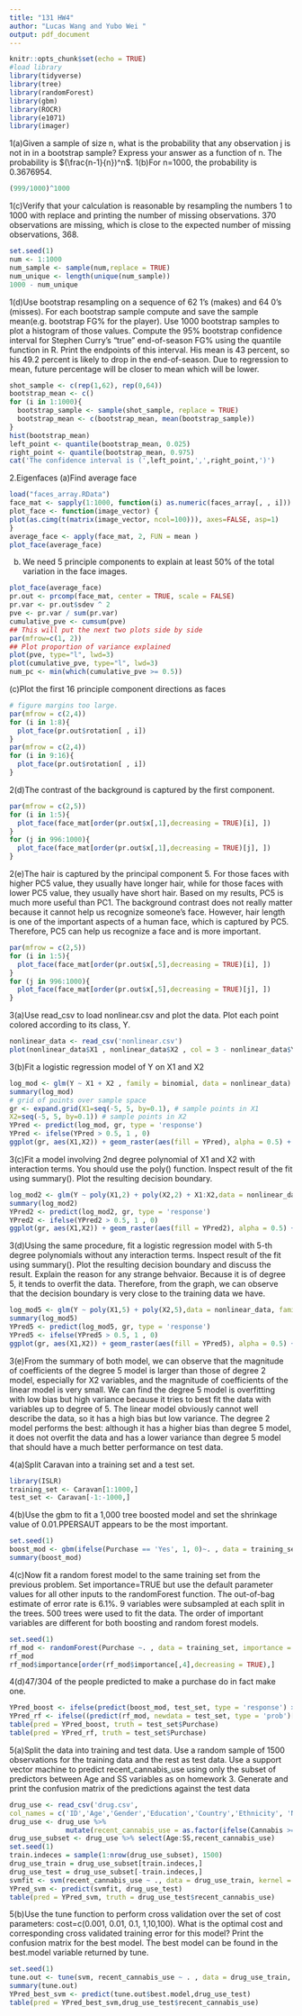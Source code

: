 ```yaml
---
title: "131 HW4"
author: "Lucas Wang and Yubo Wei "
output: pdf_document
---
```


```r
knitr::opts_chunk$set(echo = TRUE)
#load library
library(tidyverse)
library(tree)
library(randomForest)
library(gbm)
library(ROCR)
library(e1071)
library(imager)

```
1(a)Given a sample of size n, what is the probability that any observation j is not in in a bootstrap sample? Express
your answer as a function of n.
The probability is $(\frac{n-1}{n})^n$.
1(b)For n=1000, the probability is 0.3676954.
```r
(999/1000)^1000
```
1(c)Verify that your calculation is reasonable by resampling the numbers 1 to 1000 with replace and printing the
number of missing observations.
370 observations are missing, which is close to the expected number of missing observations, 368.
```r
set.seed(1)
num <- 1:1000
num_sample <- sample(num,replace = TRUE)
num_unique <- length(unique(num_sample))
1000 - num_unique
```
1(d)Use bootstrap resampling on a sequence of 62 1’s (makes) and 64 0’s (misses). For each bootstrap sample compute and save the sample mean(e.g. bootstrap FG% for the player). Use 1000 bootstrap samples to plot a histogram of those values. Compute the 95% bootstrap confidence interval for Stephen Curry’s “true” end-of-season FG% using the quantile function in R. Print the endpoints of this interval.
His mean is 43 percent, so his 49.2 percent is likely to drop in the end-of-season. Due to regression to mean, future percentage will be closer to mean which will be lower.
```r
shot_sample <- c(rep(1,62), rep(0,64))
bootstrap_mean <- c()
for (i in 1:1000){
  bootstrap_sample <- sample(shot_sample, replace = TRUE)
  bootstrap_mean <- c(bootstrap_mean, mean(bootstrap_sample))
}
hist(bootstrap_mean)
left_point <- quantile(bootstrap_mean, 0.025)
right_point <- quantile(bootstrap_mean, 0.975)
cat('The confidence interval is (',left_point,',',right_point,')')

```
2.Eigenfaces
(a)Find average face
```r
load("faces_array.RData")
face_mat <- sapply(1:1000, function(i) as.numeric(faces_array[, , i])) %>% t
plot_face <- function(image_vector) {
plot(as.cimg(t(matrix(image_vector, ncol=100))), axes=FALSE, asp=1)
}
average_face <- apply(face_mat, 2, FUN = mean )
plot_face(average_face)
```

(b) We need 5 principle components to explain at least 50% of the total variation in the face images.
```r
plot_face(average_face)
pr.out <- prcomp(face_mat, center = TRUE, scale = FALSE)
pr.var <- pr.out$sdev ^ 2
pve <- pr.var / sum(pr.var)
cumulative_pve <- cumsum(pve)
## This will put the next two plots side by side
par(mfrow=c(1, 2))
## Plot proportion of variance explained
plot(pve, type="l", lwd=3)
plot(cumulative_pve, type="l", lwd=3)
num_pc <- min(which(cumulative_pve >= 0.5))
```
(c)Plot the first 16 principle component directions as faces
```r
# figure margins too large.
par(mfrow = c(2,4))
for (i in 1:8){
  plot_face(pr.out$rotation[ , i])
}
par(mfrow = c(2,4))
for (i in 9:16){
  plot_face(pr.out$rotation[ , i])
}
```
2(d)The contrast of the background is captured by the first component.
```r
par(mfrow = c(2,5))
for (i in 1:5){
  plot_face(face_mat[order(pr.out$x[,1],decreasing = TRUE)[i], ])
}
for (j in 996:1000){
  plot_face(face_mat[order(pr.out$x[,1],decreasing = TRUE)[j], ])
}
```
2(e)The hair is captured by the principal component 5. For those faces with higher PC5 value, they usually have longer hair, while for those faces with lower PC5 value, they usually have short hair. Based on my results, PC5 is much more useful than PC1. The background contrast does not really matter because it cannot help us recognize someone's face. However, hair length is one of the important aspects of a human face, which is captured by PC5. Therefore, PC5 can help us recognize a face and is more important.
```r
par(mfrow = c(2,5))
for (i in 1:5){
  plot_face(face_mat[order(pr.out$x[,5],decreasing = TRUE)[i], ])
}
for (j in 996:1000){
  plot_face(face_mat[order(pr.out$x[,5],decreasing = TRUE)[j], ])
}
```

3(a)Use read_csv to load nonlinear.csv and plot the data. Plot each point colored according to its class, Y.
```r
nonlinear_data <- read_csv('nonlinear.csv')
plot(nonlinear_data$X1 , nonlinear_data$X2 , col = 3 - nonlinear_data$Y)
```


3(b)Fit a logistic regression model of Y on X1 and X2
```r
log_mod <- glm(Y ~ X1 + X2 , family = binomial, data = nonlinear_data)
summary(log_mod)
# grid of points over sample space
gr <- expand.grid(X1=seq(-5, 5, by=0.1), # sample points in X1
X2=seq(-5, 5, by=0.1)) # sample points in X2
YPred <- predict(log_mod, gr, type = 'response')
YPred <- ifelse(YPred > 0.5, 1 , 0)
ggplot(gr, aes(X1,X2)) + geom_raster(aes(fill = YPred), alpha = 0.5) + geom_point(data = nonlinear_data, col = 3 - nonlinear_data$Y)
```
3(c)Fit a model involving 2nd degree polynomial of X1 and X2 with interaction terms. You should use the poly() function. Inspect result of the fit using summary(). Plot the resulting decision boundary.
```r
log_mod2 <- glm(Y ~ poly(X1,2) + poly(X2,2) + X1:X2,data = nonlinear_data, family = binomial)
summary(log_mod2)
YPred2 <- predict(log_mod2, gr, type = 'response')
YPred2 <- ifelse(YPred2 > 0.5, 1 , 0)
ggplot(gr, aes(X1,X2)) + geom_raster(aes(fill = YPred2), alpha = 0.5) + geom_point(data = nonlinear_data, col = 3 - nonlinear_data$Y)
```
3(d)Using the same procedure, fit a logistic regression model with 5-th degree polynomials without any interaction
terms. Inspect result of the fit using summary(). Plot the resulting decision boundary and discuss the result.
Explain the reason for any strange behvaior.
Because it is of degree 5, it tends to overfit the data. Therefore, from the graph, we can observe that the decision boundary is very close to the training data we have. 
```r
log_mod5 <- glm(Y ~ poly(X1,5) + poly(X2,5),data = nonlinear_data, family = binomial)
summary(log_mod5)
YPred5 <- predict(log_mod5, gr, type = 'response')
YPred5 <- ifelse(YPred5 > 0.5, 1 , 0)
ggplot(gr, aes(X1,X2)) + geom_raster(aes(fill = YPred5), alpha = 0.5) + geom_point(data = nonlinear_data, col = 3 - nonlinear_data$Y)
```
3(e)From the summary of both model, we can observe that the magnitude of coefficients of the degree 5 model is larger than those of degree 2 model, especially for X2 variables, and the magnitude of coefficients of the linear model is very small. We can find the degree 5 model is overfitting with low bias but high variance because it tries to best fit the data with variables up to degree of 5. The linear model obviously cannot well describe the data, so it has a high bias but low variance. The degree 2 model performs the best: although it has a higher bias than degree 5 model, it does not overfit the data and has a lower variance than degree 5 model that should have a much better performance on test data.  

4(a)Split Caravan into a training set and a test set.
```r
library(ISLR)
training_set <- Caravan[1:1000,]
test_set <- Caravan[-1:-1000,]
```

4(b)Use the gbm to fit a 1,000 tree boosted model and set the shrinkage value of 0.01.PPERSAUT appears to be the most important.
```r
set.seed(1)
boost_mod <- gbm(ifelse(Purchase == 'Yes', 1, 0)~. , data = training_set, distribution = 'bernoulli', n.trees = 1000, shrinkage = 0.01)
summary(boost_mod)
```
4(c)Now fit a random forest model to the same training set from the previous problem. Set importance=TRUE but use the default parameter values for all other inputs to the randomForest function.
The out-of-bag estimate of error rate is 6.1%. 9 variables were subsampled at each split in the trees. 500 trees were used to fit the data. The order of important variables are different for both boosting and random forest models.
```r
set.seed(1)
rf_mod <- randomForest(Purchase ~. , data = training_set, importance = TRUE)
rf_mod
rf_mod$importance[order(rf_mod$importance[,4],decreasing = TRUE),]
```
4(d)47/304 of the people predicted to make a purchase do in fact make one.
```r
YPred_boost <- ifelse(predict(boost_mod, test_set, type = 'response') > 0.2 , 'Yes','No')
YPred_rf <- ifelse((predict(rf_mod, newdata = test_set, type = 'prob')[,2]) > 0.2, 'Yes','No')
table(pred = YPred_boost, truth = test_set$Purchase)
table(pred = YPred_rf, truth = test_set$Purchase)
```

5(a)Split the data into training and test data. Use a random sample of 1500 observations for the training data and the rest as test data. Use a support vector machine to predict recent_cannabis_use using only the subset of predictors between Age and SS variables as on homework 3. Generate and print the confusion matrix of the predictions against the test data
```r
drug_use <- read_csv('drug.csv',
col_names = c('ID','Age','Gender','Education','Country','Ethnicity', 'Nscore','Escore','Oscore','Ascore','Cscore','Impulsive', 'SS','Alcohol','Amphet','Amyl','Benzos','Caff','Cannabis', 'Choc','Coke','Crack','Ecstasy','Heroin','Ketamine','Legalh','LSD', 'Meth', 'Mushrooms', 'Nicotine', 'Semer','VSA'))
drug_use <- drug_use %>%
              mutate(recent_cannabis_use = as.factor(ifelse(Cannabis >= 'CL3', 1, 0)))
drug_use_subset <- drug_use %>% select(Age:SS,recent_cannabis_use)
set.seed(1)
train.indeces = sample(1:nrow(drug_use_subset), 1500)
drug_use_train = drug_use_subset[train.indeces,]
drug_use_test = drug_use_subset[-train.indeces,]
svmfit <- svm(recent_cannabis_use ~ ., data = drug_use_train, kernel = 'radial', cost = 1)
YPred_svm <- predict(svmfit, drug_use_test)
table(pred = YPred_svm, truth = drug_use_test$recent_cannabis_use)
```

5(b)Use the tune function to perform cross validation over the set of cost parameters: cost=c(0.001, 0.01, 0.1, 1,10,100). What is the optimal cost and corresponding cross validated training error for this model? Print the confusion matrix for the best model. The best model can be found in the best.model variable returned by tune.
```r
set.seed(1)
tune.out <- tune(svm, recent_cannabis_use ~ . , data = drug_use_train, kernel = 'radial', ranges = list(cost = c(0.001, 0.01, 0.1, 1,10,100)))
summary(tune.out)
YPred_best_svm <- predict(tune.out$best.model,drug_use_test)
table(pred = YPred_best_svm,drug_use_test$recent_cannabis_use)
```
